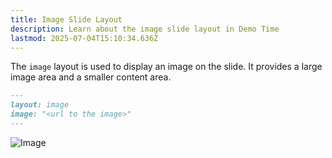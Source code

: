 ```yaml
---
title: Image Slide Layout
description: Learn about the image slide layout in Demo Time
lastmod: 2025-07-04T15:10:34.636Z
---
```



The `image` layout is used to display an image on the slide. It provides a large image area and a smaller content area.

```md
---
layout: image
image: "<url to the image>"
---
```

<Image class="mx-auto" src={imageImg} alt="Image" />

